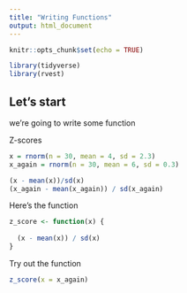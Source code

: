 ```yaml
---
title: "Writing Functions"
output: html_document
---
```


```r
knitr::opts_chunk$set(echo = TRUE)

library(tidyverse)
library(rvest)
```

## Let's start

we're going to write some function

Z-scores
```r
x = rnorm(n = 30, mean = 4, sd = 2.3)
x_again = rnorm(n = 30, mean = 6, sd = 0.3)

(x - mean(x))/sd(x)
(x_again - mean(x_again)) / sd(x_again)
```

Here's the function
```r
z_score <- function(x) {
  
  (x - mean(x)) / sd(x)
}
```

Try out the function
```r
z_score(x = x_again)
```

